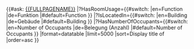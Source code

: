 {{#ask: [[{{FULLPAGENAME}}]]
|?HasRoomUsage={{#switch: {{USERLANGUAGECODE}} |en=Function |de=Funktion |#default=Function }}
|?IsLocatedIn={{#switch: {{USERLANGUAGECODE}} |en=Building |de=Gebäude |#default=Building }}
|?HasNumberOfOccupants={{#switch: {{USERLANGUAGECODE}} |en=Number of Occupants |de=Belegung (Anzahl) |#default=Number of Occupants }}
|format=datatable
|limit=5000
|sort=Display title of
|order=asc
}}